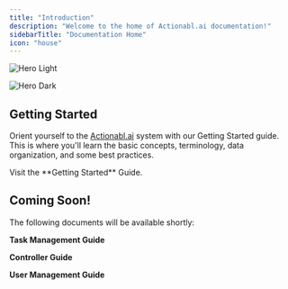 ```yaml
---
title: "Introduction"
description: "Welcome to the home of Actionabl.ai documentation!"
sidebarTitle: "Documentation Home"
icon: "house"
---
```


<img
  className="block dark:hidden"
  src="/images/actionabl_hero.png"
  alt="Hero Light"
/>

<img
  className="hidden dark:block"
  src="/images/actionabl_hero.png"
  alt="Hero Dark"
/>

## Getting Started

Orient yourself to the [Actionabl.ai](http://Actionabl.ai) system with our Getting Started guide. This is where you'll learn the basic concepts, terminology, data organization, and some best practices.

<CardGroup cols={2}>
  <Card title="Getting Started Guide" icon="pen-to-square" color="blue" href="https://actionabl.mintlify.app/GettingStarted/getting-started">
    Visit the **Getting Started** Guide.
  </Card>
</CardGroup>

## Coming Soon!

The following documents will be available shortly:

**Task Management Guide**

**Controller Guide**

**User Management Guide**